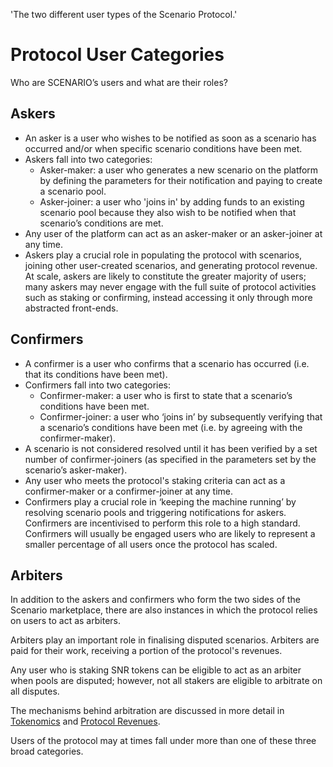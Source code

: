   'The two different user types of the Scenario Protocol.'

# Protocol User Categories

Who are SCENARIO’s users and what are their roles?

## Askers

* An asker is a user who wishes to be notified as soon as a scenario has occurred and/or when specific scenario conditions have been met.
* Askers fall into two categories:<br/>
  * <span class="text-emerald-500">Asker-maker</span>: a user who generates a new scenario on the platform by defining the parameters for their notification and paying to create a scenario pool. <br/>
  * <span class="text-emerald-500">Asker-joiner</span>: a user who 'joins in' by adding funds to an existing scenario pool because they also wish to be notified when that scenario’s conditions are met.
* Any user of the platform can act as an asker-maker or an asker-joiner at any time.
* Askers play a crucial role in populating the protocol with scenarios, joining other user-created scenarios, and generating protocol revenue. At scale, askers are likely to constitute the greater majority of users; many askers may never engage with the full suite of protocol activities such as staking or confirming, instead accessing it only through more abstracted front-ends.

## Confirmers

* A confirmer is a user who confirms that a scenario has occurred (i.e. that its conditions have been met).
* Confirmers fall into two categories:
  * <span class="text-emerald-500">Confirmer-maker</span>: a user who is first to state that a scenario’s conditions have been met. 
  * <span class="text-emerald-500">Confirmer-joiner</span>: a user who ‘joins in’ by subsequently verifying that a scenario’s conditions have been met (i.e. by agreeing with the confirmer-maker). 
* A scenario is not considered resolved until it has been verified by a set number of confirmer-joiners (as specified in the parameters set by the scenario’s asker-maker).
* Any user who meets the protocol's staking criteria can act as a confirmer-maker or a confirmer-joiner at any time.
* Confirmers play a crucial role in ‘keeping the machine running’ by resolving scenario pools and triggering notifications for askers. Confirmers are incentivised to perform this role to a high standard. Confirmers will usually be engaged users who are likely to represent a smaller percentage of all users once the protocol has scaled.

## Arbiters

In addition to the askers and confirmers who form the two sides of the Scenario marketplace, there are also instances in which the protocol relies on users to act as arbiters. 

Arbiters play an important role in finalising disputed scenarios. Arbiters are paid for their work, receiving a portion of the protocol's revenues. 

Any user who is staking SNR tokens can be eligible to act as an arbiter when pools are disputed; however, not all stakers are eligible to arbitrate on all disputes. 

The mechanisms behind arbitration are discussed in more detail in [Tokenomics](/tokenomics) and [Protocol Revenues](/revenues).

Users of the protocol may at times fall under more than one of these three broad categories.
